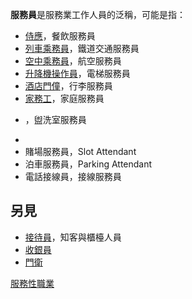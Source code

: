 '''服務員'''是服務業工作人員的泛稱，可能是指：

* [[侍應|侍應]]，餐飲服務員
* [[列車乘務員|列車乘務員]]，鐵道交通服務員
* [[空中乘務員|空中乘務員]]，航空服務員
* [[升降機操作員|升降機操作員]]，電梯服務員
* [[酒店門僮|酒店門僮]]，行李服務員
* [[家務工|家務工]]，家庭服務員
* {{tsl|en|Restroom attendant|衛生間服務員}}，盥洗室服務員
* {{tsl|en|Museum attendant|博物館服務員}}
* 賭場服務員，Slot Attendant
* 泊車服務員，Parking Attendant
* 電話接線員，接線服務員

== 另見 ==
* [[接待員|接待員]]，知客與櫃檯人員
* [[收銀員|收銀員]]
* [[門衛|門衛]]

{{SIA}}

[[Category:服務性職業|]]